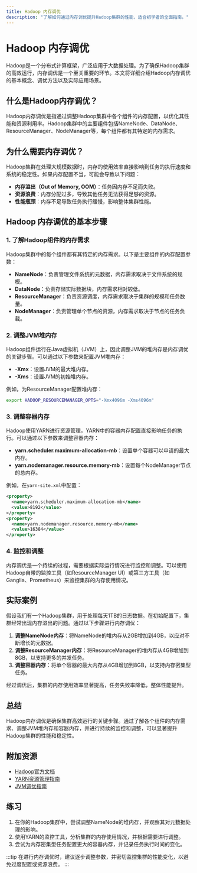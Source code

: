 ```yaml
---
title: Hadoop 内存调优
description: "了解如何通过内存调优提升Hadoop集群的性能，适合初学者的全面指南。"
---
```


# Hadoop 内存调优

Hadoop是一个分布式计算框架，广泛应用于大数据处理。为了确保Hadoop集群的高效运行，内存调优是一个至关重要的环节。本文将详细介绍Hadoop内存调优的基本概念、调优方法以及实际应用场景。

## 什么是Hadoop内存调优？

Hadoop内存调优是指通过调整Hadoop集群中各个组件的内存配置，以优化其性能和资源利用率。Hadoop集群中的主要组件包括NameNode、DataNode、ResourceManager、NodeManager等，每个组件都有其特定的内存需求。

## 为什么需要内存调优？

Hadoop集群在处理大规模数据时，内存的使用效率直接影响到任务的执行速度和系统的稳定性。如果内存配置不当，可能会导致以下问题：

- **内存溢出（Out of Memory, OOM）**：任务因内存不足而失败。
- **资源浪费**：内存分配过多，导致其他任务无法获得足够的资源。
- **性能瓶颈**：内存不足导致任务执行缓慢，影响整体集群性能。

## Hadoop 内存调优的基本步骤

### 1. 了解Hadoop组件的内存需求

Hadoop集群中的每个组件都有其特定的内存需求。以下是主要组件的内存配置参数：

- **NameNode**：负责管理文件系统的元数据，内存需求取决于文件系统的规模。
- **DataNode**：负责存储实际数据块，内存需求相对较低。
- **ResourceManager**：负责资源调度，内存需求取决于集群的规模和任务数量。
- **NodeManager**：负责管理单个节点的资源，内存需求取决于节点的任务负载。

### 2. 调整JVM堆内存

Hadoop组件运行在Java虚拟机（JVM）上，因此调整JVM的堆内存是内存调优的关键步骤。可以通过以下参数来配置JVM堆内存：

- **-Xmx**：设置JVM的最大堆内存。
- **-Xms**：设置JVM的初始堆内存。

例如，为ResourceManager配置堆内存：

```bash
export HADOOP_RESOURCEMANAGER_OPTS="-Xmx4096m -Xms4096m"
```

### 3. 调整容器内存

Hadoop使用YARN进行资源管理，YARN中的容器内存配置直接影响任务的执行。可以通过以下参数来调整容器内存：

- **yarn.scheduler.maximum-allocation-mb**：设置单个容器可以申请的最大内存。
- **yarn.nodemanager.resource.memory-mb**：设置每个NodeManager节点的总内存。

例如，在`yarn-site.xml`中配置：

```xml
<property>
  <name>yarn.scheduler.maximum-allocation-mb</name>
  <value>8192</value>
</property>
<property>
  <name>yarn.nodemanager.resource.memory-mb</name>
  <value>16384</value>
</property>
```

### 4. 监控和调整

内存调优是一个持续的过程，需要根据实际运行情况进行监控和调整。可以使用Hadoop自带的监控工具（如ResourceManager UI）或第三方工具（如Ganglia、Prometheus）来监控集群的内存使用情况。

## 实际案例

假设我们有一个Hadoop集群，用于处理每天1TB的日志数据。在初始配置下，集群经常出现内存溢出的问题。通过以下步骤进行内存调优：

1. **调整NameNode内存**：将NameNode的堆内存从2GB增加到4GB，以应对不断增长的元数据。
2. **调整ResourceManager内存**：将ResourceManager的堆内存从4GB增加到8GB，以支持更多的并发任务。
3. **调整容器内存**：将单个容器的最大内存从4GB增加到8GB，以支持内存密集型任务。

经过调优后，集群的内存使用效率显著提高，任务失败率降低，整体性能提升。

## 总结

Hadoop内存调优是确保集群高效运行的关键步骤。通过了解各个组件的内存需求、调整JVM堆内存和容器内存，并进行持续的监控和调整，可以显著提升Hadoop集群的性能和稳定性。

## 附加资源

- [Hadoop官方文档](https://hadoop.apache.org/docs/stable/)
- [YARN资源管理指南](https://hadoop.apache.org/docs/stable/hadoop-yarn/hadoop-yarn-site/YARN.html)
- [JVM调优指南](https://docs.oracle.com/javase/8/docs/technotes/guides/vm/gctuning/)

## 练习

1. 在你的Hadoop集群中，尝试调整NameNode的堆内存，并观察其对元数据处理的影响。
2. 使用YARN的监控工具，分析集群的内存使用情况，并根据需要进行调整。
3. 尝试为内存密集型任务配置更大的容器内存，并记录任务执行时间的变化。

:::tip
在进行内存调优时，建议逐步调整参数，并密切监控集群的性能变化，以避免过度配置或资源浪费。
:::